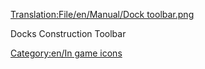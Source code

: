 [[Translation:File/en/Manual/Dock toolbar.png]]

Docks Construction Toolbar
[[Category:en/In game icons]]